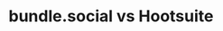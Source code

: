 ---
title: bundle.social vs Hootsuite
description: Compare bundle.social with Hootsuite.
icon: code-compare
---